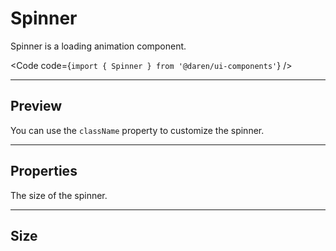 
# Spinner

Spinner is a loading animation component.

<Code code={`import { Spinner } from '@daren/ui-components'`} />

---

## Preview

You can use the `className` property to customize the spinner.

<Preview>
  <div className="flex w-full flex-wrap space-x-2 p-8">
    <Spinner />
    <Spinner className="text-green-400" />
  </div>
</Preview>

---

## Properties

<Properties>
  <Property name="size" type="[xs, sm, md, lg, xl]">
    The size of the spinner.
  </Property>
</Properties>

---

## Size

<Preview>
  <div className="flex w-full flex-wrap space-x-2 p-8">
    <Spinner size="xs" />
    <Spinner size="sm" />
    <Spinner size="md" />
    <Spinner size="lg" />
    <Spinner size="xl" />
  </div>
</Preview>
